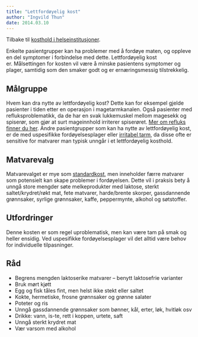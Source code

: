 ```yaml
---
title: "Lettfordøyelig kost"
author: "Ingvild Thun"
date: 2014.03.10
---
```


Tilbake til [kosthold i helseinstitusjoner](../../kosthold-institusjoner.qmd "Kosthold i helseinstitusjoner").

Enkelte pasientgrupper kan ha problemer med å fordøye maten, og oppleve en del symptomer i forbindelse med dette. Lettfordøyelig kost er. Målsettingen for kosten vil være å minske pasientens symptomer og plager, samtidig som den smaker godt og er ernæringsmessig tilstrekkelig.

## Målgruppe

Hvem kan dra nytte av lettfordøyelig kost? Dette kan for eksempel gjelde pasienter i tiden etter en operasjon i magetarmkanalen. Også pasienter med refluksproblematikk, da de har en svak lukkemuskel mellom magesekk og spiserør, som gjør at surt mageinnhold irriterer spiserøret. [Mer om refluks finner du her](../refluks-funksjonell-dyspepsi.qmd). Andre pasientgrupper som kan ha nytte av lettfordøyelig kost, er de med uspesifikke fordøyelsesplager eller [irritabel tarm](../irritabel-tarm.qmd), da disse ofte er sensitive for matvarer man typisk unngår i et lettfordøyelig kosthold.

## Matvarevalg

Matvarevalget er mye som [standardkost](nokkelkost.qmd), men inneholder færre matvarer som potensielt kan skape problemer i fordøyelsen. Dette vil i praksis bety å unngå store mengder søte melkeprodukter med laktose, sterkt saltet/krydret/røkt mat, fete matvarer, harde/brente skorper, gassdannende grønnsaker, syrlige grønnsaker, kaffe, peppermynte, alkohol og søtstoffer.

## Utfordringer

Denne kosten er som regel uproblematisk, men kan være tam på smak og heller ensidig. Ved uspesifikke fordøyelsesplager vil det alltid være behov for individuelle tilpasninger.

## Råd

-   Begrens mengden laktoserike matvarer – benytt laktosefrie varianter
-   Bruk mørt kjøtt
-   Egg og fisk tåles fint, men helst ikke stekt eller saltet
-   Kokte, hermetiske, frosne grønnsaker og grønne salater
-   Poteter og ris
-   Unngå gassdannende grønnsaker som bønner, kål, erter, løk, hvitløk osv
-   Drikke: vann, is-te, rett i koppen, urtete, saft
-   Unngå sterkt krydret mat
-   Vær varsom med alkohol
